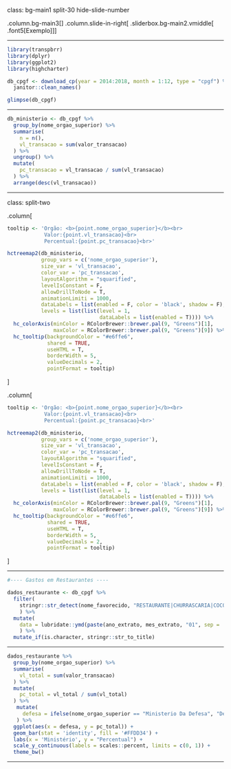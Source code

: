 class: bg-main1 split-30 hide-slide-number

.column.bg-main3[
]
.column.slide-in-right[
.sliderbox.bg-main2.vmiddle[
.font5[Exemplo]
]]

---

```r
library(transpbrr)
library(dplyr)
library(ggplot2)
library(highcharter)

db_cpgf <- download_cp(year = 2014:2018, month = 1:12, type = "cpgf") %>% 
  janitor::clean_names()

glimpse(db_cpgf)

```

---

```r

db_ministerio <- db_cpgf %>% 
  group_by(nome_orgao_superior) %>% 
  summarise(
    n = n(),
    vl_transacao = sum(valor_transacao)
  ) %>% 
  ungroup() %>% 
  mutate(
    pc_transacao = vl_transacao / sum(vl_transacao)
  ) %>% 
  arrange(desc(vl_transacao))

```

---

class: split-two

.column[
```r
tooltip <- 'Orgão: <b>{point.nome_orgao_superior}</b><br>
            Valor:{point.vl_transacao}<br>
            Percentual:{point.pc_transacao}<br>'

hctreemap2(db_ministerio,
           group_vars = c('nome_orgao_superior'),
           size_var = 'vl_transacao',
           color_var = 'pc_transacao',
           layoutAlgorithm = "squarified",
           levelIsConstant = F,
           allowDrillToNode = T,
           animationLimiti = 1000,
           dataLabels = list(enabled = F, color = 'black', shadow = F),
           levels = list(list(level = 1,
                              dataLabels = list(enabled = T)))) %>%
  hc_colorAxis(minColor = RColorBrewer::brewer.pal(9, "Greens")[1],
               maxColor = RColorBrewer::brewer.pal(9, "Greens")[9]) %>%
  hc_tooltip(backgroundColor = "#e6ffe6",
             shared = TRUE, 
             useHTML = T,
             borderWidth = 5,
             valueDecimals = 2,
             pointFormat = tooltip)

```
]

.column[
```r

tooltip <- 'Orgão: <b>{point.nome_orgao_superior}</b><br>
            Valor:{point.vl_transacao}<br>
            Percentual:{point.pc_transacao}<br>'

hctreemap2(db_ministerio,
           group_vars = c('nome_orgao_superior'),
           size_var = 'vl_transacao',
           color_var = 'pc_transacao',
           layoutAlgorithm = "squarified",
           levelIsConstant = F,
           allowDrillToNode = T,
           animationLimiti = 1000,
           dataLabels = list(enabled = F, color = 'black', shadow = F),
           levels = list(list(level = 1,
                              dataLabels = list(enabled = T)))) %>%
  hc_colorAxis(minColor = RColorBrewer::brewer.pal(9, "Greens")[1],
               maxColor = RColorBrewer::brewer.pal(9, "Greens")[9]) %>%
  hc_tooltip(backgroundColor = "#e6ffe6",
             shared = TRUE, 
             useHTML = T,
             borderWidth = 5,
             valueDecimals = 2,
             pointFormat = tooltip)

```
]

---

```r
#---- Gastos em Restaurantes ----

dados_restaurante <- db_cpgf %>%
  filter(
    stringr::str_detect(nome_favorecido, "RESTAURANTE|CHURRASCARIA|COCO BAMBU")
    ) %>%
  mutate(
    data = lubridate::ymd(paste(ano_extrato, mes_extrato, "01", sep = '-'))
    ) %>%
  mutate_if(is.character, stringr::str_to_title) 
```

---

```r
dados_restaurante %>% 
  group_by(nome_orgao_superior) %>% 
  summarise(
    vl_total = sum(valor_transacao)
  ) %>% 
  mutate(
    pc_total = vl_total / sum(vl_total)
  ) %>% 
   mutate(
     defesa = ifelse(nome_orgao_superior == "Ministerio Da Defesa", "Defesa", "Outro")
   ) %>% 
  ggplot(aes(x = defesa, y = pc_total)) +
  geom_bar(stat = 'identity', fill = '#FFDD34') +
  labs(x = 'Ministério', y = "Percentual") +
  scale_y_continuous(labels = scales::percent, limits = c(0, 1)) +
  theme_bw()
```

---